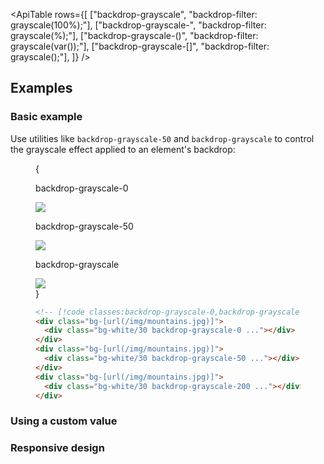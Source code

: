 

<ApiTable
  rows={[
    ["backdrop-grayscale", "backdrop-filter: grayscale(100%);"],
    ["backdrop-grayscale-<number>", "backdrop-filter: grayscale(<number>%);"],
    ["backdrop-grayscale-(<custom-property>)", "backdrop-filter: grayscale(var(<custom-property>));"],
    ["backdrop-grayscale-[<value>]", "backdrop-filter: grayscale(<value>);"],
  ]}
/>

## Examples

### Basic example

Use utilities like `backdrop-grayscale-50` and `backdrop-grayscale` to control the grayscale effect applied to an element's backdrop:

<Figure>

<Example padding={false}>
  {
    <div className="flex scroll-p-8 justify-start overflow-scroll sm:block sm:overflow-visible">
      <div className="flex shrink-0 items-center justify-around gap-6 p-8 font-mono font-bold sm:gap-4">
        <div className="flex shrink-0 flex-col items-center">
          <p className="mb-3 text-center font-mono text-xs font-medium text-gray-500 dark:text-gray-400">
            backdrop-grayscale-0
          </p>
          <div className="relative">
            <div className="absolute inset-6 size-20 bg-white/30 backdrop-grayscale-0"></div>
            <img
              className="size-32 rounded-lg object-cover"
              src="https://images.unsplash.com/photo-1554629947-334ff61d85dc?ixid=MnwxMjA3fDB8MHxwaG90by1wYWdlfHx8fGVufDB8fHx8&ixlib=rb-1.2.1&auto=format&fit=crop&w=1000&h=1000&q=90"
            />
            <div className="absolute inset-0 rounded-lg ring-1 ring-black/10 ring-inset"></div>
          </div>
        </div>
        <div className="flex shrink-0 flex-col items-center">
          <p className="mb-3 text-center font-mono text-xs font-medium text-gray-500 dark:text-gray-400">
            backdrop-grayscale-50
          </p>
          <div className="relative">
            <div className="absolute inset-6 size-20 bg-white/30 backdrop-grayscale-50"></div>
            <img
              className="size-32 rounded-lg object-cover"
              src="https://images.unsplash.com/photo-1554629947-334ff61d85dc?ixid=MnwxMjA3fDB8MHxwaG90by1wYWdlfHx8fGVufDB8fHx8&ixlib=rb-1.2.1&auto=format&fit=crop&w=1000&h=1000&q=90"
            />
            <div className="absolute inset-0 rounded-lg ring-1 ring-black/10 ring-inset"></div>
          </div>
        </div>
        <div className="flex shrink-0 flex-col items-center">
          <p className="mb-3 text-center font-mono text-xs font-medium text-gray-500 dark:text-gray-400">
            backdrop-grayscale
          </p>
          <div className="relative">
            <div className="absolute inset-6 size-20 bg-white/30 backdrop-grayscale"></div>
            <img
              className="size-32 rounded-lg object-cover"
              src="https://images.unsplash.com/photo-1554629947-334ff61d85dc?ixid=MnwxMjA3fDB8MHxwaG90by1wYWdlfHx8fGVufDB8fHx8&ixlib=rb-1.2.1&auto=format&fit=crop&w=1000&h=1000&q=90"
            />
            <div className="absolute inset-0 rounded-lg ring-1 ring-black/10 ring-inset"></div>
          </div>
        </div>
      </div>
    </div>
  }
</Example>

```html
<!-- [!code classes:backdrop-grayscale-0,backdrop-grayscale-50,backdrop-grayscale] -->
<div class="bg-[url(/img/mountains.jpg)]">
  <div class="bg-white/30 backdrop-grayscale-0 ..."></div>
</div>
<div class="bg-[url(/img/mountains.jpg)]">
  <div class="bg-white/30 backdrop-grayscale-50 ..."></div>
</div>
<div class="bg-[url(/img/mountains.jpg)]">
  <div class="bg-white/30 backdrop-grayscale-200 ..."></div>
</div>
```

</Figure>

### Using a custom value

<UsingACustomValue utility="backdrop-grayscale" value="0.5" name="backdrop grayscale" />

### Responsive design

<ResponsiveDesign
  property="backdrop-filter: grayscale()"
  defaultClass="backdrop-grayscale"
  featuredClass="backdrop-grayscale-0"
/>

